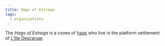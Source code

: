 ```yaml
---
title: Hags of Estrega
tags:
  - organizations
---
```



<Stub />

The *Hags of Estrega* is a coven of [hags](../misc/hags.mdx) who live in the platform settlement of [L'Ille Descargar](../locations/l-ille-descargar.mdx).


